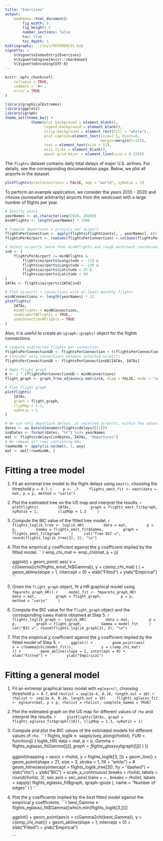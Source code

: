 ```yaml
---
title: "Exercises"
output:
    bookdown::html_document2:
        fig_width: 5
        fig_height: 5
        number_sections: false
        toc: true
        toc_depth: 1
bibliography: ../inst/REFERENCES.bib
vignette: >
    %\VignetteIndexEntry{Exercises}
    %\VignetteEngine{knitr::rmarkdown}
    %\VignetteEncoding{UTF-8}
---
```


<!-- Rmarkdown requries 4 spaces of indentation -->

\DeclareMathOperator{\Var}{Var}
\newcommand{\g}[1]{\mathbf{#1}}
\DeclareMathOperator{\MST}{mst}
\DeclareMathOperator{\argmin}{arg\,min}

```r
knitr::opts_chunk$set(
    collapse = TRUE,
    comment = '#>',
    error = TRUE
)
```

```r
library(graphicalExtremes)
library(ggplot2)
library(igraph)
theme_set(theme_bw() +
            theme(plot.background = element_blank(),
                  legend.background = element_blank(),
                  strip.background = element_rect(fill = "white"),
                  plot.caption=element_text(size=7.5, hjust=0, 
                                            margin=margin(t=15)),
                  text = element_text(size = 11),
                  axis.ticks = element_blank(),
                  panel.grid.major = element_line(size = 0.25)))
```

The `flights` dataset contains daily total delays of major U.S. airlines.
For details, see the corresponding documentation page.
Below, we plot all airports in the dataset.

```r
plotFlights(plotConnections = FALSE, map = "world", xyRatio = 2)
```

To perform an example application,
we consider the years 2010 - 2020 and choose (somewhat arbitrarily)
airports from the westcoast with a large number of flights per year.
```r
# Specify years
yearNames <- as.character(seq(2010, 2020))
minNFlights <- length(yearNames) * 1000

# Compute departures + arrivals per airport
flightsPerConnection <- apply(flights$flightCounts[, , yearNames], c(1, 2), sum)
flightsPerAirport <- rowSums(flightsPerConnection) + colSums(flightsPerConnection)

# Select airports (more than minNFlights and rough westcoast coordinates)
ind <- (
    flightsPerAirport >= minNFlights &
        flights$airports$Longitude < -119 &
        flights$airports$Longitude > -130 &
        flights$airports$Latitude > 25 &
        flights$airports$Latitude < 50
)
IATAs <- flights$airports$IATA[ind]

# Plot airports + connections with at least monthly flights
minNConnections <- length(yearNames) * 12
plotFlights(
    IATAs,
    minNFlights = minNConnections,
    useAirportNFlights = TRUE,
    useConnectionNFlights = TRUE
)
```

Also, it is useful to create an `igraph::graph()` object for the flights connections.
```r
# Compute undirected flights per connection
flightsPerConnectionUD <- flightsPerConnection + t(flightsPerConnection)
# Consider only connections between selected airports
flightsPerConnectionUD <- flightsPerConnectionUD[IATAs, IATAs]

# Make flight graph
A <- 1 * (flightsPerConnectionUD > minNConnections)
flight_graph <- graph_from_adjacency_matrix(A, diag = FALSE, mode = "undirected")

# Plot flight graph
plotFlights(
    IATAs,
    graph = flight_graph,
    clipMap = 1.3,
    xyRatio = 1
)
```

```r
# We use only departure delays, at selected airports, within the selected years
dates <- as.Date(dimnames(flights$delays)[[1]])
indDates <- format(dates, "%Y") %in% yearNames
mat <- flights$delays[indDates, IATAs, "departures"]
# We remove all rows containing NAs
rowHasNA <- apply(is.na(mat), 1, any)
mat <- mat[!rowHasNA, ]
```


# Fitting a tree model
1. Fit an extremal tree model to the flight delays using `emst()`, choosing the threshold `p = 0.7`. 
    ```r
    p <- .7
    flights_emst_fit <- emst(data = mat, p = p, method = "vario")
    ```

2. Plot the estimated tree on the US map and interpret the results.
    ```r
    plotFlights(
        IATAs,
        graph = flights_emst_fit$graph,
        xyRatio = 1,
        clipMap = 1.3
    )
    ```

3. Compute the BIC value of the fitted tree model.
    ```r
    flights_loglik_tree <- loglik_HR(
        data = mat,
        p = p,
        Gamma = flights_emst_fit$Gamma,
        graph = flights_emst_fit$graph
    )
    cat("Tree BIC =", round(flights_loglik_tree[3], 2), "\n")
    ```

4. Plot the empirical $\chi$ coefficient against the $\chi$ coefficient implied by the fitted model.
    ```r
    emp_chi_mat <- emp_chi(mat, p = p)

    ggplot() +
        geom_point(
            aes(
                x = c(Gamma2chi(flights_emst_fit$Gamma)),
                y = c(emp_chi_mat)
            )
        ) +
        geom_abline(slope = 1, intercept = 0) +
        xlab("Fitted") +
        ylab("Empirical")
    ```

5. Given the `flight_graph` object, fit a HR graphical model using `fmpareto_graph_HR()`.
    ```r
    model_fit <- fmpareto_graph_HR(
        data = mat,
        graph = flight_graph,
        p = p,
        method = "vario"
    )
    ```

6. Compute the BIC value for the `flight_graph` object and the corresponding `Gamma` matrix obtained at Step 5.
    ```r
    flights_loglik_graph <- loglik_HR(
        data = mat,
        p = p,
        graph = flight_graph,
        Gamma = model_fit
    )
    cat("BIC =", round(flights_loglik_graph[3], 2), "\n")
    ```


7. Plot the empirical $\chi$ coefficient against the $\chi$ coefficient implied by the fitted model of Step 5.
    ```r
    ggplot() +
        geom_point(aes(
            x = c(Gamma2chi(model_fit)),
            y = c(emp_chi_mat)
        )) +
        geom_abline(slope = 1, intercept = 0) +
        xlab("Fitted") +
        ylab("Empirical")
    ```



# Fitting a general model

1. Fit an extremal graphical lasso model with `eglearn()`, choosing threshold `p = 0.7`, and `rholist = seq(1e-4, 0.10, length.out = 10)`.
    ```r
    rholist <- seq(1e-4, 0.10, length.out = 10)
    flights_eglasso_fit <- eglearn(mat, p = p, rholist = rholist, complete_Gamma = TRUE)
    ```

2. Plot the estimated graph on the US map for different values of `rho` and interpret the results.
    ```r
    plotFlights(IATAs, graph = flights_eglasso_fit$graph[[10]], clipMap = 1.3, xyRatio = 1)
    ```

3. Compute and plot the BIC values of the estimated models for different values of `rho`.
    ```r
    flights_loglik <- sapply(seq_along(rholist), FUN = function(j) {
        loglik_HR(
            data = mat, p = p,
            Gamma = flights_eglasso_fit$Gamma[[j]],
            graph = flights_eglasso_fit$graph[[j]]
        )
    })

    ggplot(mapping = aes(x = rholist, y = flights_loglik[3, ])) +
        geom_line() +
        geom_point(shape = 21, size = 3, stroke = 1, fill = "white") +
        # geom_hline(aes(yintercept = flights_loglik_tree[3]), lty = "dashed") +
        xlab("rho") +
        ylab("BIC") +
        scale_x_continuous(
            breaks = rholist,
            labels = round(rholist, 3),
            sec.axis = sec_axis(
                trans = ~., breaks = rholist,
                labels = sapply(
                    flights_eglasso_fit$graph,
                    igraph::gsize
                ),
                name = "Number of edges"
            )
        )
    ```


4. Plot the $\chi$ coefficients implied by the *best* fitted model against the empirical $\chi$ coefficients.
    ```r
    best_Gamma <- flights_eglasso_fit$Gamma[[which.min(flights_loglik[3,])]]

    ggplot() +
        geom_point(aes(x = c(Gamma2chi(best_Gamma)),
                                     y = c(emp_chi_mat))) +
        geom_abline(slope = 1, intercept = 0) +
        xlab("Fitted") +
        ylab("Empirical")

    ```
